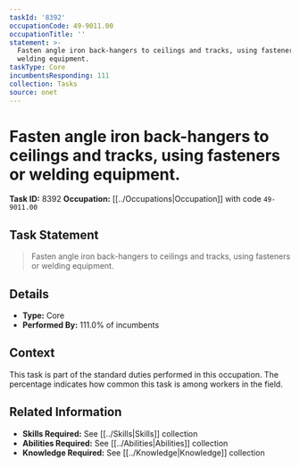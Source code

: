 ```yaml
---
taskId: '8392'
occupationCode: 49-9011.00
occupationTitle: ''
statement: >-
  Fasten angle iron back-hangers to ceilings and tracks, using fasteners or
  welding equipment.
taskType: Core
incumbentsResponding: 111
collection: Tasks
source: onet
---
```

# Fasten angle iron back-hangers to ceilings and tracks, using fasteners or welding equipment.

**Task ID:** 8392
**Occupation:** [[../Occupations|Occupation]] with code `49-9011.00`

## Task Statement

> Fasten angle iron back-hangers to ceilings and tracks, using fasteners or welding equipment.

## Details

- **Type:** Core
- **Performed By:** 111.0% of incumbents

## Context

This task is part of the standard duties performed in this occupation. The percentage indicates how common this task is among workers in the field.

## Related Information

- **Skills Required:** See [[../Skills|Skills]] collection
- **Abilities Required:** See [[../Abilities|Abilities]] collection
- **Knowledge Required:** See [[../Knowledge|Knowledge]] collection
